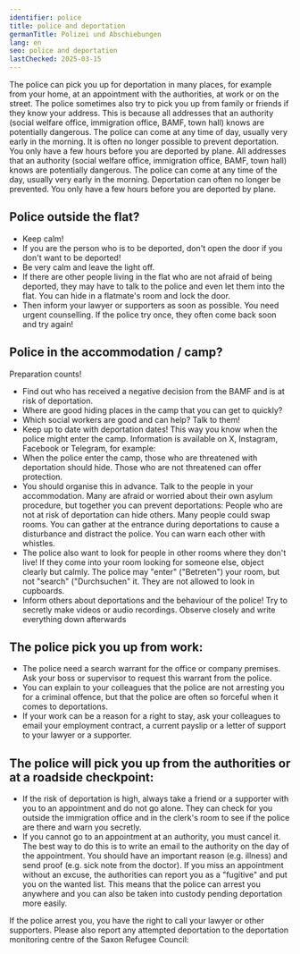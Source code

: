 ```yaml
---
identifier: police
title: police and deportation
germanTitle: Polizei und Abschiebungen
lang: en
seo: police and deportation
lastChecked: 2025-03-15
---
```



The police can pick you up for deportation in many places, for example from your home, at an appointment with the authorities, at work or on the street. 
The police sometimes also try to pick you up from family or friends if they know your address.
This is because all addresses that an authority (social welfare office, immigration office, BAMF, town hall) knows are potentially dangerous. 
The police can come at any time of day, usually very early in the morning. It is often no longer possible to prevent deportation. 
You only have a few hours before you are deported by plane.
All addresses that an authority (social welfare office, immigration office, BAMF, town hall) knows are potentially dangerous.
The police can come at any time of the day, usually very early in the morning. Deportation can often no longer be prevented. You only have a few hours before you are deported by plane.

## Police outside the flat?

- Keep calm! 
- If you are the person who is to be deported, don't open the door if you don't want to be deported! 
- Be very calm and leave the light off.
- If there are other people living in the flat who are not afraid of being deported, they may have to talk to the police and even let them into the flat. You can hide in a flatmate's room and lock the door. 
- Then inform your lawyer or supporters as soon as possible. You need urgent counselling. If the police try once, they often come back soon and try again!

## Police in the accommodation / camp?

Preparation counts!

- Find out who has received a negative decision from the BAMF and is at risk of deportation.
- Where are good hiding places in the camp that you can get to quickly?
- Which social workers are good and can help? Talk to them!
- Keep up to date with deportation dates! This way you know when the police might enter the camp. Information is available on X, Instagram, Facebook or Telegram, for example: <address identifier="deportationalarm"></address>
- When the police enter the camp, those who are threatened with deportation should hide. Those who are not threatened can offer protection.
- You should organise this in advance. Talk to the people in your accommodation. Many are afraid or worried about their own asylum procedure, but together you can prevent deportations: People who are not at risk of deportation can hide others. Many people could swap rooms. You can gather at the entrance during deportations to cause a disturbance and distract the police. You can warn each other with whistles.
- The police also want to look for people in other rooms where they don't live! If they come into your room looking for someone else, object clearly but calmly. The police may "enter" ("Betreten") your room, but not "search" ("Durchsuchen" it. They are not allowed to look in cupboards.
- Inform others about deportations and the behaviour of the police! Try to secretly make videos or audio recordings. Observe closely and write everything down afterwards

## The police pick you up from work:

- The police need a search warrant for the office or company premises. Ask your boss or supervisor to request this warrant from the police.
- You can explain to your colleagues that the police are not arresting you for a criminal offence, but that the police are often so forceful when it comes to deportations.
- If your work can be a reason for a right to stay, ask your colleagues to email your employment contract, a current payslip or a letter of support to your lawyer or a supporter.

## The police will pick you up from the authorities or at a roadside checkpoint:

- If the risk of deportation is high, always take a friend or a supporter with you to an appointment and do not go alone. They can check for you outside the immigration office and in the clerk's room to see if the police are there and warn you secretly. 
- If you cannot go to an appointment at an authority, you must cancel it. The best way to do this is to write an email to the authority on the day of the appointment. You should have an important reason (e.g. illness) and send proof (e.g. sick note from the doctor). If you miss an appointment without an excuse, the authorities can report you as a "fugitive" and put you on the wanted list. This means that the police can arrest you anywhere and you can also be taken into custody pending deportation more easily. 

If the police arrest you, you have the right to call your lawyer or other supporters.
Please also report any attempted deportation to the deportation monitoring centre of the Saxon Refugee Council: <address identifier="sfr_abschiebemonitoring"></address>
